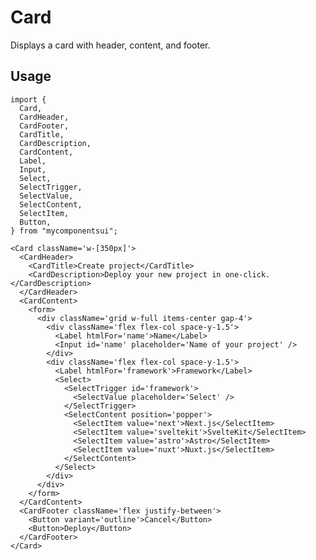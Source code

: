 

<Meta of={ComponentStories} />

# Card

Displays a card with header, content, and footer.

<Canvas of={ComponentStories.Default} />

<Controls />

## Usage

```tsx
import {
  Card,
  CardHeader,
  CardFooter,
  CardTitle,
  CardDescription,
  CardContent,
  Label,
  Input,
  Select,
  SelectTrigger,
  SelectValue,
  SelectContent,
  SelectItem,
  Button,
} from "mycomponentsui";
```

```tsx
<Card className='w-[350px]'>
  <CardHeader>
    <CardTitle>Create project</CardTitle>
    <CardDescription>Deploy your new project in one-click.</CardDescription>
  </CardHeader>
  <CardContent>
    <form>
      <div className='grid w-full items-center gap-4'>
        <div className='flex flex-col space-y-1.5'>
          <Label htmlFor='name'>Name</Label>
          <Input id='name' placeholder='Name of your project' />
        </div>
        <div className='flex flex-col space-y-1.5'>
          <Label htmlFor='framework'>Framework</Label>
          <Select>
            <SelectTrigger id='framework'>
              <SelectValue placeholder='Select' />
            </SelectTrigger>
            <SelectContent position='popper'>
              <SelectItem value='next'>Next.js</SelectItem>
              <SelectItem value='sveltekit'>SvelteKit</SelectItem>
              <SelectItem value='astro'>Astro</SelectItem>
              <SelectItem value='nuxt'>Nuxt.js</SelectItem>
            </SelectContent>
          </Select>
        </div>
      </div>
    </form>
  </CardContent>
  <CardFooter className='flex justify-between'>
    <Button variant='outline'>Cancel</Button>
    <Button>Deploy</Button>
  </CardFooter>
</Card>
```
